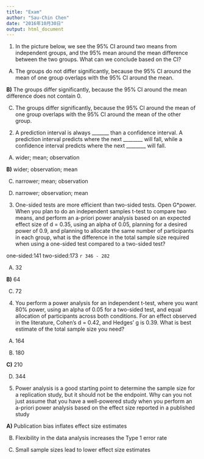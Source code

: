 ```yaml
---
title: "Exam"
author: "Sau-Chin Chen"
date: "2016年10月30日"
output: html_document
---
```

1. In the picture below, we see the 95% CI around two means from independent groups, and the 95% mean around the mean difference between the two groups. What can we conclude based on the CI?  

A) The groups do not differ significantly, because the 95% CI around the mean of one group overlaps with the 95% CI around the mean.

**B)** The groups differ significantly, because the 95% CI around the mean difference does not contain 0.

C) The groups differ significantly, because the 95% CI around the mean of one group overlaps with the 95% CI around the mean of the other group.

2. A prediction interval is always _______ than a confidence interval. A prediction interval predicts where the next ________ will fall, while a confidence interval predicts where the next ________ will fall.

A) wider; mean; observation

**B)** wider; observation; mean

C) narrower; mean; observation

D) narrower; observation; mean

3. One-sided tests are more efficient than two-sided tests. Open G*power. When you plan to do an independent samples t-test to compare two means, and perform an a-priori power analysis based on an expected effect size of d = 0.35, using an alpha of 0.05, planning for a desired power of 0.9, and planning to allocate the same number of participants in each group, what is the difference in the total sample size required when using a one-sided test compared to a two-sided test?

one-sided:141
two-sided:173
```r 346 - 282```

A) 32

**B)** 64

C) 72

4. You perform a power analysis for an independent t-test, where you want 80% power, using an alpha of 0.05 for a two-sided test, and equal allocation of participants across both conditions. For an effect observed in the literature, Cohen’s d = 0.42, and Hedges’ g is 0.39. What is best estimate of the total sample size you need?

A) 164

B) 180

**C)** 210

D) 344

5. Power analysis is a good starting point to determine the sample size for a replication study, but it should not be the endpoint. Why can you not just assume that you have a well-powered study when you perform an a-priori power analysis based on the effect size reported in a published study  

**A)** Publication bias inflates effect size estimates  

B) Flexibility in the data analysis increases the Type 1 error rate  

C) Small sample sizes lead to lower effect size estimates  
